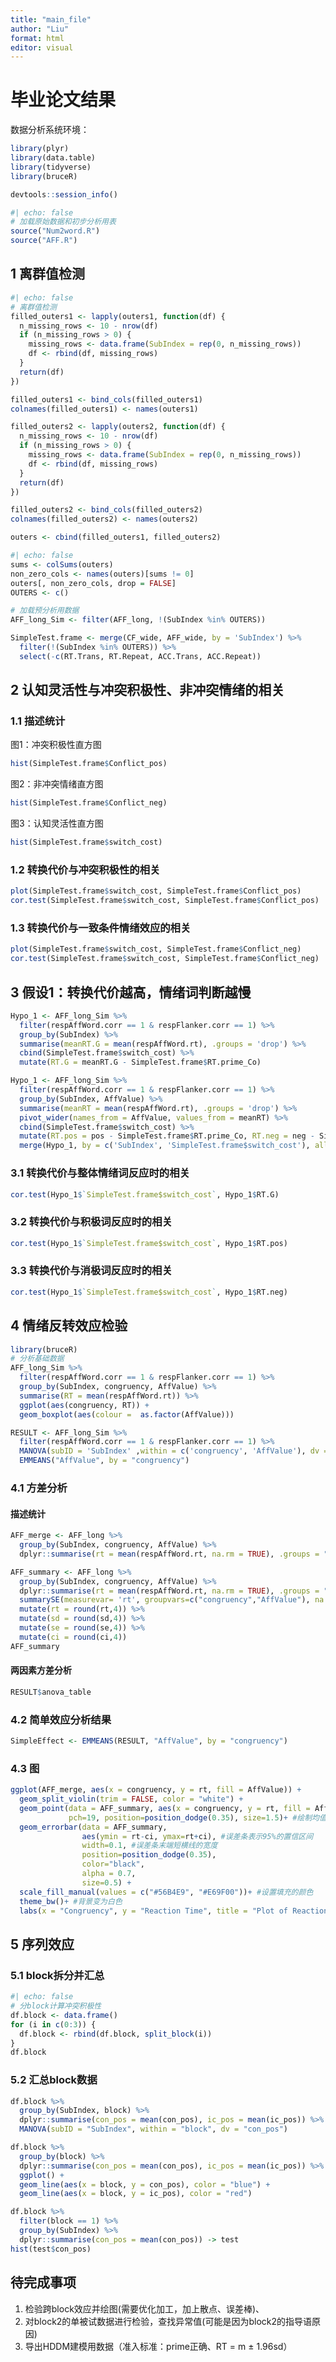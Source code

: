 ```yaml
---
title: "main_file"
author: "Liu"
format: html
editor: visual
---
```


# 毕业论文结果

数据分析系统环境：

```r
library(plyr)
library(data.table)
library(tidyverse)
library(bruceR)

devtools::session_info()
```

```r
#| echo: false
# 加载原始数据和初步分析用表
source("Num2word.R")
source("AFF.R")
```

## 1 离群值检测

```r
#| echo: false
# 离群值检测
filled_outers1 <- lapply(outers1, function(df) {
  n_missing_rows <- 10 - nrow(df)
  if (n_missing_rows > 0) {
    missing_rows <- data.frame(SubIndex = rep(0, n_missing_rows))
    df <- rbind(df, missing_rows)
  }
  return(df)
})

filled_outers1 <- bind_cols(filled_outers1)
colnames(filled_outers1) <- names(outers1)

filled_outers2 <- lapply(outers2, function(df) {
  n_missing_rows <- 10 - nrow(df)
  if (n_missing_rows > 0) {
    missing_rows <- data.frame(SubIndex = rep(0, n_missing_rows))
    df <- rbind(df, missing_rows)
  }
  return(df)
})

filled_outers2 <- bind_cols(filled_outers2)
colnames(filled_outers2) <- names(outers2)

outers <- cbind(filled_outers1, filled_outers2)
```

```r
#| echo: false
sums <- colSums(outers)
non_zero_cols <- names(outers)[sums != 0]
outers[, non_zero_cols, drop = FALSE]
OUTERS <- c()
```

```r
# 加载预分析用数据
AFF_long_Sim <- filter(AFF_long, !(SubIndex %in% OUTERS))

SimpleTest.frame <- merge(CF_wide, AFF_wide, by = 'SubIndex') %>%
  filter(!(SubIndex %in% OUTERS)) %>% 
  select(-c(RT.Trans, RT.Repeat, ACC.Trans, ACC.Repeat))
```

## 2 认知灵活性与冲突积极性、非冲突情绪的相关

### 1.1 描述统计

图1：冲突积极性直方图

```r
hist(SimpleTest.frame$Conflict_pos)
```

图2：非冲突情绪直方图

```r
hist(SimpleTest.frame$Conflict_neg)
```

图3：认知灵活性直方图

```r
hist(SimpleTest.frame$switch_cost)
```

### 1.2 转换代价与冲突积极性的相关

```r
plot(SimpleTest.frame$switch_cost, SimpleTest.frame$Conflict_pos)
cor.test(SimpleTest.frame$switch_cost, SimpleTest.frame$Conflict_pos)
```

### 1.3 转换代价与一致条件情绪效应的相关

```r
plot(SimpleTest.frame$switch_cost, SimpleTest.frame$Conflict_neg)
cor.test(SimpleTest.frame$switch_cost, SimpleTest.frame$Conflict_neg)
```

## 3 假设1：转换代价越高，情绪词判断越慢

```r
Hypo_1 <- AFF_long_Sim %>% 
  filter(respAffWord.corr == 1 & respFlanker.corr == 1) %>% 
  group_by(SubIndex) %>% 
  summarise(meanRT.G = mean(respAffWord.rt), .groups = 'drop') %>% 
  cbind(SimpleTest.frame$switch_cost) %>% 
  mutate(RT.G = meanRT.G - SimpleTest.frame$RT.prime_Co)

Hypo_1 <- AFF_long_Sim %>% 
  filter(respAffWord.corr == 1 & respFlanker.corr == 1) %>% 
  group_by(SubIndex, AffValue) %>% 
  summarise(meanRT = mean(respAffWord.rt), .groups = 'drop') %>% 
  pivot_wider(names_from = AffValue, values_from = meanRT) %>% 
  cbind(SimpleTest.frame$switch_cost) %>% 
  mutate(RT.pos = pos - SimpleTest.frame$RT.prime_Co, RT.neg = neg - SimpleTest.frame$RT.prime_Co) %>% 
  merge(Hypo_1, by = c('SubIndex', 'SimpleTest.frame$switch_cost'), all.x = TRUE)
```

### 3.1 转换代价与整体情绪词反应时的相关

```r
cor.test(Hypo_1$`SimpleTest.frame$switch_cost`, Hypo_1$RT.G)
```

### 3.2 转换代价与积极词反应时的相关

```r
cor.test(Hypo_1$`SimpleTest.frame$switch_cost`, Hypo_1$RT.pos)
```

### 3.3 转换代价与消极词反应时的相关

```r
cor.test(Hypo_1$`SimpleTest.frame$switch_cost`, Hypo_1$RT.neg)
```

## 4 情绪反转效应检验

```r
library(bruceR)
# 分析基础数据
AFF_long_Sim %>% 
  filter(respAffWord.corr == 1 & respFlanker.corr == 1) %>% 
  group_by(SubIndex, congruency, AffValue) %>% 
  summarise(RT = mean(respAffWord.rt)) %>% 
  ggplot(aes(congruency, RT)) +
  geom_boxplot(aes(colour =  as.factor(AffValue)))

RESULT <- AFF_long_Sim %>% 
  filter(respAffWord.corr == 1 & respFlanker.corr == 1) %>%
  MANOVA(subID = 'SubIndex' ,within = c('congruency', 'AffValue'), dv = 'respAffWord.rt') %>% 
  EMMEANS("AffValue", by = "congruency")
```

### 4.1 方差分析

#### 描述统计

```r
AFF_merge <- AFF_long %>%
  group_by(SubIndex, congruency, AffValue) %>% 
  dplyr::summarise(rt = mean(respAffWord.rt, na.rm = TRUE), .groups = "drop")

AFF_summary <- AFF_long %>% 
  group_by(SubIndex, congruency, AffValue) %>% 
  dplyr::summarise(rt = mean(respAffWord.rt, na.rm = TRUE), .groups = "drop") %>% 
  summarySE(measurevar= 'rt', groupvars=c("congruency","AffValue"), na.rm = TRUE) %>% 
  mutate(rt = round(rt,4)) %>% 
  mutate(sd = round(sd,4)) %>% 
  mutate(se = round(se,4)) %>% 
  mutate(ci = round(ci,4))
AFF_summary
```

#### 两因素方差分析

```r
RESULT$anova_table
```

### 4.2 简单效应分析结果

```r
SimpleEffect <- EMMEANS(RESULT, "AffValue", by = "congruency")
```

### 4.3 图

```r
ggplot(AFF_merge, aes(x = congruency, y = rt, fill = AffValue)) +
  geom_split_violin(trim = FALSE, color = "white") +
  geom_point(data = AFF_summary, aes(x = congruency, y = rt, fill = AffValue),
             pch=19, position=position_dodge(0.35), size=1.5)+ #绘制均值为点图
  geom_errorbar(data = AFF_summary,
                aes(ymin = rt-ci, ymax=rt+ci), #误差条表示95%的置信区间
                width=0.1, #误差条末端短横线的宽度
                position=position_dodge(0.35),
                color="black",
                alpha = 0.7,
                size=0.5) +
  scale_fill_manual(values = c("#56B4E9", "#E69F00"))+ #设置填充的颜色
  theme_bw()+ #背景变为白色
  labs(x = "Congruency", y = "Reaction Time", title = "Plot of Reaction Time by Congruency and AffValue")
```

## 5 序列效应

### 5.1 block拆分并汇总

```r
#| echo: false
# 分block计算冲突积极性
df.block <- data.frame()
for (i in c(0:3)) {
  df.block <- rbind(df.block, split_block(i))
}
df.block
```

### 5.2 汇总block数据

```r
df.block %>% 
  group_by(SubIndex, block) %>% 
  dplyr::summarise(con_pos = mean(con_pos), ic_pos = mean(ic_pos)) %>% 
  MANOVA(subID = "SubIndex", within = "block", dv = "con_pos")
```

```r
df.block %>% 
  group_by(block) %>% 
  dplyr::summarise(con_pos = mean(con_pos), ic_pos = mean(ic_pos)) %>% 
  ggplot() +
  geom_line(aes(x = block, y = con_pos), color = "blue") +
  geom_line(aes(x = block, y = ic_pos), color = "red")
```

```r
df.block %>%
  filter(block == 1) %>% 
  group_by(SubIndex) %>% 
  dplyr::summarise(con_pos = mean(con_pos)) -> test
hist(test$con_pos)
```

## 待完成事项

1.  检验跨block效应并绘图(需要优化加工，加上散点、误差棒)、
2.  对block2的单被试数据进行检验，查找异常值(可能是因为block2的指导语原因)
3.  导出HDDM建模用数据（准入标准：prime正确、RT = m ± 1.96sd）
